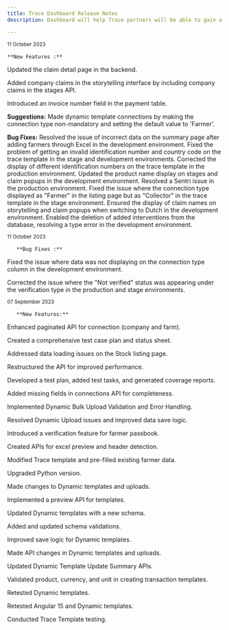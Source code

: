 ```yaml
---
title: Trace Dashboard Release Notes
description: Dashboard will help Trace partners will be able to gain a better understanding of the farmers and businesses involved in their food chain, track the current location of products, and assess how well brand commitments are being fulfilled.

---
```




<Steps>
  <Step title="Backend  V 1.0.1">
  <sup>11 October 2023</sup>	

    **New Features :**
Updated the claim detail page in the backend.

Added company claims in the storytelling interface by including company claims in the stages API.

Introduced an invoice number field in the payment table.


**Suggestions:** Made dynamic template connections by making the connection type non-mandatory and setting the default value to 'Farmer'.


**Bug Fixes:** Resolved the issue of incorrect data on the summary page after adding farmers through Excel in the development environment.
Fixed the problem of getting an invalid identification number and country code on the trace template in the stage and development environments.
Corrected the display of different identification numbers on the trace template in the production environment.
Updated the product name display on stages and claim popups in the development environment.
Resolved a Sentri issue in the production environment.
Fixed the issue where the connection type displayed as "Farmer" in the listing page but as "Collector" in the trace template in the stage environment.
Ensured the display of claim names on storytelling and claim popups when switching to Dutch in the development environment.
Enabled the deletion of added interventions from the database, resolving a type error in the development environment.

  </Step>
  <Step title="Backend  V 1.0.1">
  <sup>11 October 2023</sup>

  
       **Bug Fixes :**
Fixed the issue where data was not displaying on the connection type column in the development environment.

Corrected the issue where the "Not verified" status was appearing under the verification type in the production and stage environments.
  </Step>



   <Step title="Backend V 1.0.0">
  <sup>07 September 2023</sup>

  
       **New Features:**

 Enhanced paginated API for connection (company and farm).

 Created a comprehensive test case plan and status sheet.

Addressed data loading issues on the Stock listing page.

Restructured the API for improved performance.

Developed a test plan, added test tasks, and generated coverage reports.

Added missing fields in connections API for completeness.

Implemented Dynamic Bulk Upload Validation and Error Handling.

Resolved Dynamic Upload issues and improved data save logic.

 Introduced a verification feature for farmer passbook.

Created APIs for excel preview and header detection.

Modified Trace template and pre-filled existing farmer data.

 Upgraded Python version.

 Made changes to Dynamic templates and uploads.

 Implemented a preview API for templates.

Updated Dynamic templates with a new schema.

Added and updated schema validations.

 Improved save logic for Dynamic templates.

 Made API changes in Dynamic templates and uploads.

 Updated Dynamic Template Update Summary APIs.

 Validated product, currency, and unit in creating transaction templates.

Retested Dynamic templates.

 Retested Angular 15 and Dynamic templates.

Conducted Trace Template testing.


  </Step>

</Steps>








